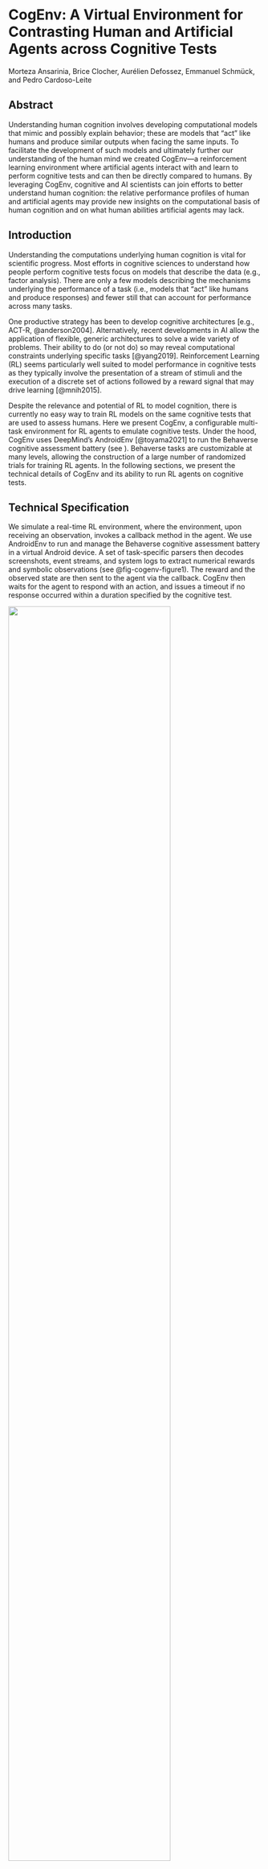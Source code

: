 # CogEnv: A Virtual Environment for Contrasting Human and Artificial Agents across Cognitive Tests
 
Morteza Ansarinia, Brice Clocher, Aurélien Defossez, Emmanuel Schmück, and Pedro Cardoso-Leite


## Abstract {.unnumbered}

Understanding human cognition involves developing computational models that mimic and possibly explain behavior; these are models that “act” like humans and produce similar outputs when facing the same inputs. To facilitate the development of such models and ultimately further our understanding of the human mind we created CogEnv—a reinforcement learning environment where artificial agents interact with and learn to perform cognitive tests and can then be directly compared to humans. By leveraging CogEnv, cognitive and AI scientists can join efforts to better understand human cognition: the relative performance profiles of human and artificial agents may provide new insights on the computational basis of human cognition and on what human abilities artificial agents may lack.


## Introduction
Understanding the computations underlying human cognition is vital for scientific progress. Most efforts in cognitive sciences to understand how people perform cognitive tests focus on models that describe the data (e.g., factor analysis). There are only a few models describing the mechanisms underlying the performance of a task (i.e., models that “act” like humans and produce responses) and fewer still that can account for performance across many tasks.

One productive strategy has been to develop cognitive architectures [e.g., ACT-R, @anderson2004]. Alternatively, recent developments in AI allow the application of flexible, generic architectures to solve a wide variety of problems. Their ability to do (or not do) so may reveal computational constraints underlying specific tasks [@yang2019]. Reinforcement Learning (RL) seems particularly well suited to model performance in cognitive tests as they typically involve the presentation of a stream of stimuli and the execution of a discrete set of actions followed by a reward signal that may drive learning [@mnih2015].

Despite the relevance and potential of RL to model cognition, there is currently no easy way to train RL models on the same cognitive tests that are used to assess humans. Here we present CogEnv, a configurable multi-task environment for RL agents to emulate cognitive tests. Under the hood, CogEnv uses DeepMind’s AndroidEnv [@toyama2021] to run the Behaverse cognitive assessment battery (see \href{https://behaverse.org}{behaverse.org}). Behaverse tasks are customizable at many levels, allowing the construction of a large number of randomized trials for training RL agents. In the following sections, we present the technical details of CogEnv and its ability to run RL agents on cognitive tests.


## Technical Specification
We simulate a real-time RL environment, where the environment, upon receiving an observation, invokes a callback method in the agent. We use AndroidEnv to run and manage the Behaverse cognitive assessment battery in a virtual Android device. A set of task-specific parsers then decodes screenshots, event streams, and system logs to extract numerical rewards and symbolic observations (see @fig-cogenv-figure1). The reward and the observed state are then sent to the agent via the callback. CogEnv then waits for the agent to respond with an action, and issues a timeout if no response occurred within a duration specified by the cognitive test.


::: {#fig-cogenv-figure1 layout-ncol=1}

![](../resources/2_cogenv/figure1.png){width=80%}

Overall architecture of CogEnv. CogEnv communicates with AndroidEnv via Protocol Buffer messages and manages access to the Behaverse events. $O_t$ is the screenshot of the task at time t, $O^{\prime}_t$ is the extra observations extracted from the Behaverse events including information about the task and stimuli, $r_t$ is the reward, and $A_t$ is the agent's action.
:::


### Tasks
CogEnv currently runs four Behaverse tasks (see @fig-cogenv-figure2) selected to cover main components of cognitive control (see Chapter 1). In the Belval Matrices test for example, agents are shown a matrix of symbols on a 3x3 grid, where one of the cells of the matrix has been removed, and they are tasked to identify the missing cell from a set of eight options (panel D of @fig-cogenv-figure2). The Belval Matrices can randomly generate a large number of test items of varying difficulty and structure, which makes this test interesting for human and artificial learning studies.


::: {#fig-cogenv-figure2 layout-ncol=1}

![](../resources/2_cogenv/figure2.png)

Screenshot ($O_t$) of four Behaverse tasks. A) Digit Span (working memory), B) N-Back (working memory), C) Trail Making Test (cognitive flexibility), and D) Belval Matrices (matrix reasoning). See \href{https://behaverse.org}{behaverse.org}.
:::


### Timing
CogEnv supports both step-lock (i.e., turn-based, where the environment pauses between two consecutive actions) and real-time mode (where the environment runs asynchronously from the agent). A real-time environment is necessary to study the timing of actions: in cognitive psychology, human behavior is typically evaluated in terms of both accuracy and speed.

### Action space
Each test defines a discrete action space that is in fact bounded tap gestures on the buttons of the graphical interface. The Action Coordinator component (see @fig-cogenv-figure1) automatically constructs a sequence of AndroidEnv gestures (TAP, TOUCH, and LIFT) that together perform the requested action as a set of movements in the emulated device.

### Observation space
CogEnv asynchronously invokes and waits for the agent to act. The invocation is accompanied by a screenshot of the Behaverse screen, as well as the reward value and symbolic representations of the task state extracted from the logs and event streams.

## Comparing humans and artificial agents
CogEnv allows us to compare human and artificial agents on the exact same cognitive tests, generating for both the same type of data that can be analyzed using a common data analysis pipeline. @fig-cogenv-figure3 illustrates how such comparisons may yield new insights.

We collected data (accuracy and response time) from 200 human participants completing 20 items of the Belval Matrices (see @fig-cogenv-figure3) and are currently training a selection of discrete control agents on the same test  [i.e., DQN and R2D2 from the Acme Tensorflow library\; see @hoffman2020;@toyama2021]: agents are trained on 1000 randomly generated items and tested on a set of 20 unseen test items, the exact same used with human participants.

Contrasting human and artificial agents may yield one of the following main scenarii: **(A)** The artificial agent mimics the human performance profile well, suggesting it captures something fundamental about human cognition and that its study may help us better understand humans. **(B)** The artificial agent performs the task well but displays a different performance profile than humans. This could suggest that there are in fact several ways of solving the task and that the human performance profile has a characteristic computational signature. **(C)** The artificial agent performs like humans on some items but very differently on others. This may indicate that humans use a mixture of cognitive strategies or that the artificial agent needs to be augmented to perform human-like.

Whatever the case may be, it is clear that the comparison of human versus artificial agents, as well as the comparison among artificial agents provides a unique source of information that significantly augments our ability to make sense of human behavior in cognitive tests.

::: {#fig-cogenv-figure3 layout-ncol=1}

![](../resources/2_cogenv/figure3.png){width=80%}


Hypothetical scenarios when comparing the performance of humans versus computational agents (see text).
:::


## Conclusion
Cognitive tests play a central role in the study of human cognition. We introduced CogEnv, a framework that runs cognitive tests within a virtual environment that enables training and evaluating artificial agents in a way that is directly comparable to human studies. CogEnv also provides a way to study cognitive tests and how learning to perform well in one cognitive test might transfer to others.

Environments like CogEnv have proven quite useful in other fields, e.g., AnimalAI 3 for animal cognition [@crosby2020] and RecSym for recommendation systems [@ie2019]. We believe that CogEnv can complement other approaches (e.g., cognitive architectures) and hope it will yield new insights on human cognition and help coordinate efforts across disciplines to better understand the computational foundations of cognitive performance.

